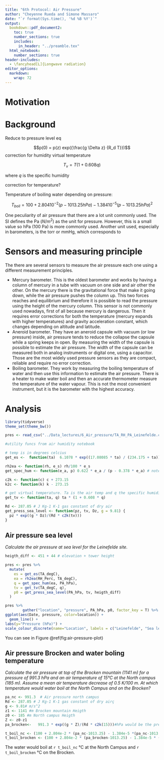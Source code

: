 ```yaml
---
title: "6th Protocol: Air Pressure"
author: "Cheyenne Rueda and Simone Massaro"
date: "`r format(Sys.time(), '%d %B %Y')`"
output:
  bookdown::pdf_document2:
    toc: true
    number_sections: true
    includes:
      in_header: "../preamble.tex"
  html_notebook:
    number_sections: true
header-includes:
  - \fancyhead[L]{Longwave radiation}
editor_options: 
  markdown: 
    wrap: 72
---
```

\newpage
# Motivation

# Background

Reduce to pressure level eq

$$p(0) = p(z) exp({\frac{g \Delta z} {R_d T}})$$
correction for humidity virtual temperature

$$T_v = T (1 + 0.608q)$$

where $q$ is the specific humidity

correction for temperature?

Temperature of boiling water depending on pressure:

$$T_{boil} = 100 + 2.804 10^{-2} (p-1013.25hPa) - 1.384 10^{-5} (p-1013.25hPa)^2$$

One peculiarity of air pressure that there are a lot unit commonly used.
The SI defines the Pa ($N/m^2$) as the unit for pressure. However, this is a small value so hPa (100 Pa) is more commonly used.
Another unit used, especially in barometers, is the torr or mmHg, which corresponds to

# Sensors and measuring principle

The there are several sensors to measure the air pressure each one using a different measurement principles.

 - Mercury barometer. This is the oldest barometer and works by having a column of mercury in a tube with vacuum on one side and air other the other.
On the mercury there is the gravitational force that make it going down, while the air pressure pushes the column up. This two forces reaches and equilibrium and therefore it is possible to read the pressure using the height of the mercury column.
This sensor is not commonly used nowadays, first of all because mercury is dangerous. Then it requires error corrections for both the temperature (mercury expands with higher temperatures) and gravity acceleration constant, which changes depending on altitude and latitude.
 - Aneroid barometer. They have an aneroid capsule with vacuum (or low pressure) inside, air pressure tends to reduce the collapse the capsule while a spring keeps in open. By measuring the width of the capsule is possible to estimate the air pressure. The width of the capsule can be measured both in analog instruments or digital one, using a capacitor.
Those are the most widely used pressure sensors as they are compact, reliable and require no error correction.
 - Boiling barometer. They work by measuring the boiling temperature of water and then use this information to estimate the air pressure. There is a heater to make water boil and then an accurate thermometer measure the temperature of the water vapour. This is not the most convenient instrument, but it is the barometer with the highest accuracy.




\newpage

# Analysis

```r
library(tidyverse)
theme_set(theme_bw())
```


```r
pres <- read_csv("../Data_lectures/6_Air_pressure/TA_RH_PA_Leinefelde.csv")
```



```r
#utility funcs from air humidity notebook

# temp is in degrees celcius
get_es <-  function(ta)  6.1078 * exp((17.08085 * ta) / (234.175 + ta))

rh2ea <- function(rh, e_s) rh/100 * e_s
get_spec_hum <- function(e_a, p) 0.622 * e_a / (p - 0.378 * e_a) # note Kg Kg-1

c2k <- function(c) c + 273.15
k2c <- function(k) k - 273.15

# get virtual temperature. Ta is the air temp and q the specific humidity
get_tv <- function(ta, q) ta * (1 + 0.608 * q)

Rd <- 287.05 # J Kg-1 K-1 gas constant of dry air
get_press_sea_level <- function(pz, tv, Dz, g = 9.81) {
  pz * exp((g * Dz)/(Rd * c2k(tv)))
}

```

## Air pressure sea level
*Calculate the air pressure at sea level for the Leinefelde site.*

```r
heigth_diff <- 451 + 44 # elevation + tower height

pres <- pres %>%
  mutate(
    es = get_es(TA_degC),
    ea = rh2ea(RH_Perc, TA_degC),
    q = get_spec_hum(ea, PA_hPa),
    tv = get_tv(TA_degC, q),
    p0 = get_press_sea_level(PA_hPa, tv, heigth_diff)
  )
```

```r
pres %>%
        gather("location", "pressure", PA_hPa, p0, factor_key = T) %>%
ggplot(aes(Date, pressure, color=location)) +
  geom_line() +
labs(y="Pressure (hPa)") +
scale_colour_discrete(name="Location", labels = c("Leinefelde", "Sea level"))
```

You can see in Figure \@ref(fig:air-pressure-plot)
\newpage

##  Air pressure Brocken and water boling temperature

*Calculate the air pressure at top of the Brocken mountain (1141 m) for a pressure of 991.3 hPa and an air temperature of 15°C at the North campus (185 m). Assume a mean air temperature decrease of 0.5 K/100 m. At which temperature would water boil at the North Campus and on the Brocken?*



```r
pa_nc <- 991.3  # Air pressure north campus
Rd <- 287.05 # J Kg-1 K-1 gas constant of dry airç
g <- 9.81# m/s^2
z1 <- 1141 #m Brocken mountain Heigth
z0 <- 185 #m North campus Heigth
Z <- z0-z1
pa_brocken<-   991.3 * exp((g * Z)/(Rd * c2k(15)))#hPa would be the pressure at the Brocken mountain
```
```r
t_boil_nc <- (100 + 2.804e-2 * (pa_nc-1013.25) - 1.384e-5 *(pa_nc-1013.25)^2 )%>% round(2)
t_boil_brocken <- (100 + 2.804e-2 * (pa_brocken-1013.25) - 1.384e-5 * (pa_brocken-1013.25)^2 )%>% round(2)
```
The water would boil at `r t_boil_nc` °C at the North Campus and `r t_boil_brocken` °C on the Brocken.


